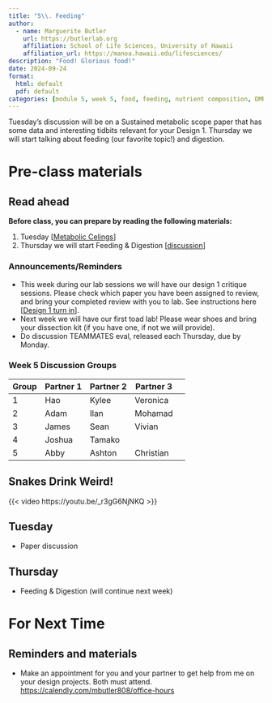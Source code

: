 ```yaml
---
title: "5\\. Feeding"
author:
  - name: Marguerite Butler  
    url: https://butlerlab.org
    affiliation: School of Life Sciences, University of Hawaii
    affiliation_url: https://manoa.hawaii.edu/lifesciences/
description: "Food! Glorious food!"
date: 2024-09-24
format: 
  html: default 
  pdf: default
categories: [module 5, week 5, food, feeding, nutrient composition, DMR]
---
```


Tuesday's discussion will be on a Sustained metabolic scope paper that has some data and interesting tidbits relevant for your Design 1. Thursday we will start talking about feeding (our favorite topic!) and digestion.   

# Pre-class materials 

::: callout-note
## Read ahead

**Before class, you can prepare by reading the following materials:**

1. Tuesday \[[Metabolic Celings](../../discussions/Discussion-Week4-metabolic-ceiling.pdf)\] 
2. Thursday we will start Feeding & Digestion \[[discussion](../../discussions/Discussion-Week5-feeding-digestion.pdf)\]
:::

### Announcements/Reminders

-  This week during our lab sessions we will have our design 1 critique sessions. Please check which paper you have been assigned to review, and bring your completed review with you to lab. See instructions here \[[Design 1 turn in](../../projects/design1-turnin.qmd)\]. 
-  Next week we will have our first toad lab! Please wear shoes and bring your dissection kit (if you have one, if not we will provide).
-  Do discussion TEAMMATES eval, released each Thursday, due by Monday.

### Week 5 Discussion Groups

| Group | Partner 1 | Partner 2 | Partner 3 |
|----|----|----|----|----|
|1| Hao |  Kylee | Veronica |
|2| Adam  |  Ilan |   Mohamad |
|3| James  | Sean |  Vivian |
|4| Joshua |  Tamako |   |
|5| Abby   |   Ashton |   Christian |


## Snakes Drink Weird!

{{< video https://youtu.be/_r3gG6NjNKQ >}}

## Tuesday
   
- Paper discussion

## Thursday

- Feeding & Digestion (will continue next week)

# For Next Time

::: callout-note
## Reminders and materials
- Make an appointment for you and your partner to get help from me on your design projects. Both must attend. <https://calendly.com/mbutler808/office-hours>

:::


